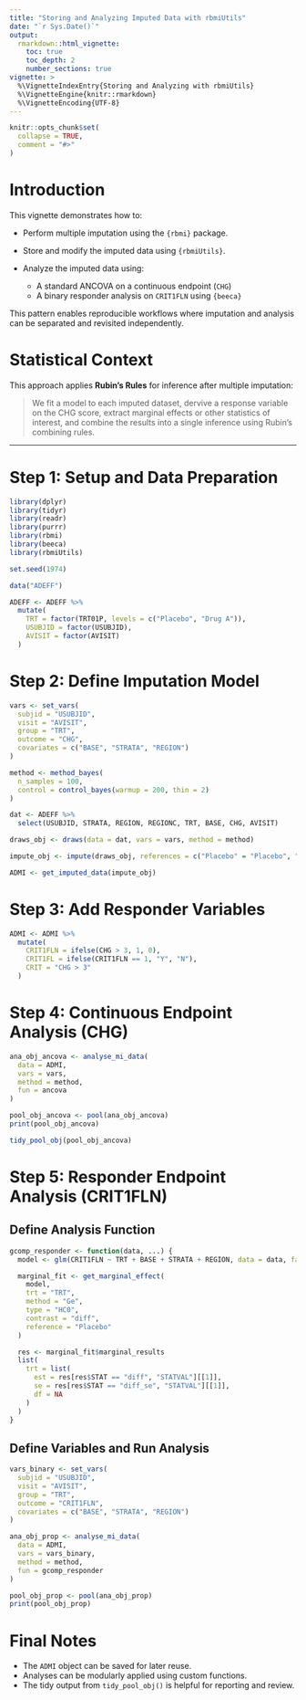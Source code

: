 ```yaml
---
title: "Storing and Analyzing Imputed Data with rbmiUtils"
date: "`r Sys.Date()`"
output:
  rmarkdown::html_vignette:
    toc: true
    toc_depth: 2
    number_sections: true
vignette: >
  %\VignetteIndexEntry{Storing and Analyzing with rbmiUtils}
  %\VignetteEngine{knitr::rmarkdown}
  %\VignetteEncoding{UTF-8}
---
```


```r
knitr::opts_chunk$set(
  collapse = TRUE,
  comment = "#>"
)
```

# Introduction

This vignette demonstrates how to:

* Perform multiple imputation using the `{rbmi}` package.
* Store and modify the imputed data using `{rbmiUtils}`.
* Analyze the imputed data using:

  * A standard ANCOVA on a continuous endpoint (`CHG`)
  * A binary responder analysis on `CRIT1FLN` using `{beeca}`

This pattern enables reproducible workflows where imputation and analysis can be separated and revisited independently.

# Statistical Context

This approach applies **Rubin’s Rules** for inference after multiple imputation:

> We fit a model to each imputed dataset, dervive a response variable on the CHG score, extract marginal effects or other statistics of interest, and combine the results into a single inference using Rubin’s combining rules.

---

# Step 1: Setup and Data Preparation

```r
library(dplyr)
library(tidyr)
library(readr)
library(purrr)
library(rbmi)
library(beeca)
library(rbmiUtils)
```

```r
set.seed(1974)
```

```r
data("ADEFF")

ADEFF <- ADEFF %>%
  mutate(
    TRT = factor(TRT01P, levels = c("Placebo", "Drug A")),
    USUBJID = factor(USUBJID),
    AVISIT = factor(AVISIT)
  )
```


# Step 2: Define Imputation Model

```r
vars <- set_vars(
  subjid = "USUBJID",
  visit = "AVISIT",
  group = "TRT",
  outcome = "CHG",
  covariates = c("BASE", "STRATA", "REGION")
)
```

```r
method <- method_bayes(
  n_samples = 100,
  control = control_bayes(warmup = 200, thin = 2)
)
```

```r
dat <- ADEFF %>%
  select(USUBJID, STRATA, REGION, REGIONC, TRT, BASE, CHG, AVISIT)

draws_obj <- draws(data = dat, vars = vars, method = method)

impute_obj <- impute(draws_obj, references = c("Placebo" = "Placebo", "Drug A" = "Placebo"))

ADMI <- get_imputed_data(impute_obj)
```


# Step 3: Add Responder Variables

```r
ADMI <- ADMI %>%
  mutate(
    CRIT1FLN = ifelse(CHG > 3, 1, 0),
    CRIT1FL = ifelse(CRIT1FLN == 1, "Y", "N"),
    CRIT = "CHG > 3"
  )
```


# Step 4: Continuous Endpoint Analysis (CHG)

```r
ana_obj_ancova <- analyse_mi_data(
  data = ADMI,
  vars = vars,
  method = method,
  fun = ancova
)
```

```r
pool_obj_ancova <- pool(ana_obj_ancova)
print(pool_obj_ancova)
```

```r
tidy_pool_obj(pool_obj_ancova)
```


# Step 5: Responder Endpoint Analysis (CRIT1FLN)

## Define Analysis Function

```r
gcomp_responder <- function(data, ...) {
  model <- glm(CRIT1FLN ~ TRT + BASE + STRATA + REGION, data = data, family = binomial)

  marginal_fit <- get_marginal_effect(
    model,
    trt = "TRT",
    method = "Ge",
    type = "HC0",
    contrast = "diff",
    reference = "Placebo"
  )

  res <- marginal_fit$marginal_results
  list(
    trt = list(
      est = res[res$STAT == "diff", "STATVAL"][[1]],
      se = res[res$STAT == "diff_se", "STATVAL"][[1]],
      df = NA
    )
  )
}
```

## Define Variables and Run Analysis

```r
vars_binary <- set_vars(
  subjid = "USUBJID",
  visit = "AVISIT",
  group = "TRT",
  outcome = "CRIT1FLN",
  covariates = c("BASE", "STRATA", "REGION")
)
```

```r
ana_obj_prop <- analyse_mi_data(
  data = ADMI,
  vars = vars_binary,
  method = method,
  fun = gcomp_responder
)

```

```r
pool_obj_prop <- pool(ana_obj_prop)
print(pool_obj_prop)
```


# Final Notes

* The `ADMI` object can be saved for later reuse.
* Analyses can be modularly applied using custom functions.
* The tidy output from `tidy_pool_obj()` is helpful for reporting and review.


